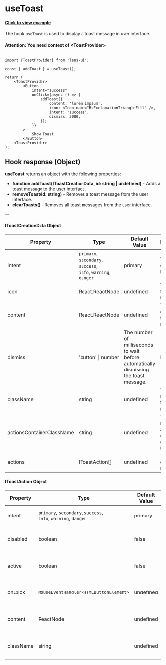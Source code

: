 
<Meta title="Feedback/Toast" />

# useToast
#### [Click to view example](/story/examples-toast--toast)

The hook `useToast` is used to display a toast message in user interface.

#### Attention: You need context of &lt;ToastProvider&gt;

```tsx

import {ToastProvider} from 'lens-ui';

const { addToast } = useToast();

return (
    <ToastProvider>
        <Button
            intent="success"
            onClick={async () => {
                addToast({
                    content: 'lorem impsum',
                    icon: <Icon name="BsExclamationTriangleFill" />,
                    intent: 'success',
                    dismiss: 3000,
                });
            }}
        >
            Show Toast
        </Button>
    <ToastProvider>
);
```

## Hook response (Object)
**useToast** returns an object with the following properties:
- **function addToast(IToastCreationData, id: string | undefined)** - Adds a toast message to the user interface.
- **removeToast(id: string)** - Removes a toast message from the user interface.
- **clearToasts()** - Removes all toast messages from the user interface.

--

#### IToastCreationData Object

|Property|Type|Default Value|Description|Required|
|---|---|---|---|---|
|intent|`primary`, `secondary`, `success`, <br/>`info`, `warning`, `danger`|primary | The intent of the badge.|Yes|
|icon|React.ReactNode|undefined|The icon of the toast message.|No|
|content|React.ReactNode|undefined|The content of the toast message.|Yes|
|dismiss|'button' \| number | The number of milliseconds to wait before automatically dismissing the toast message.|No|
|className|string|undefined|The class name of the toast message.|No|
|actionsContainerClassName|string|undefined|The class name of the actions container of the toast message.|No|
|actions|IToastAction[]|undefined|The actions of the toast message.|No|

#### IToastAction Object

|Property|Type|Default Value|Description|Required|
|---|---|---|---|---|
|intent|`primary`, `secondary`, `success`, <br/>`info`, `warning`, `danger`|primary | The intent of the badge.|No|
|disabled|boolean|false|Whether the toast action is disabled.|No|
|active|boolean|false|Whether the toast action is active.|No|
|onClick|`MouseEventHandler<HTMLButtonElement>`|undefined|The onClick handler of the toast action.|No|
|content|ReactNode|undefined|The content of the toast action.|No|
|className|string|undefined|The class name of the toast action.|No|

